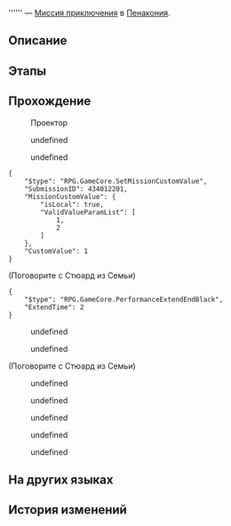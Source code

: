 {{Дополнить|Диалоги.}}
{{Миссия Инфобокс
|id              = 4340122
|Название        = 
|Изображение     = Миссия Освоения .png
|Тип             = Миссия приключения
|События         = 
|Глава           = 
|Условия         = Завершена [[Миссия Освоения]] ''[[Чужак в чужой стране]]''
|Персонажи       = Вельт; Март 7; Первопроходец; Стюард из Семьи; Химеко
|СтартЛокация    = «(Лучезарный шпат/Корма Освоения/Таталов/Парящая стрелка часов)»
|Мир             = Пенакония
|Локации         = «(Лучезарный шпат/Корма Освоения/Таталов/Парящая стрелка часов)»
|Предыдущая      = 
|Следующая       = 
|Награды         = Журнал приключений*3; Кредиты*3 000
}}
'''''' — [[Миссия приключения]] в [[Пенакония]].

==Описание==
{{Описание|<!--официальное описание из Перекрёстка судеб-->}}

==Этапы==


==Прохождение==
{{Дополнить}}


:{{Диалог|?}} Проектор
<!--Unknown TalkSentence: 434030001-->
<!--Unknown TalkSentence: 434030002-->
:{{Диалог|Стрелка}} undefined
:<!--Unknown TalkSentence: 434030004-->
:<!--Unknown TalkSentence: 434030005-->
:<!--Unknown TalkSentence: 434030006-->
:{{Диалог|Выход}} undefined
<pre>{
	"$type": "RPG.GameCore.SetMissionCustomValue",
	"SubmissionID": 434012201,
	"MissionCustomValue": {
		"isLocal": true,
		"ValidValueParamList": [
			1,
			2
		]
	},
	"CustomValue": 1
}</pre>

;(Поговорите с Стюард из Семьи)
<pre>{
	"$type": "RPG.GameCore.PerformanceExtendEndBlack",
	"ExtendTime": 2
}</pre>
<!--Unknown TalkSentence: 434030101-->
<!--Unknown TalkSentence: 434030102-->
:{{Диалог|Стрелка}} undefined
:<!--Unknown TalkSentence: 434030104-->
:<!--Unknown TalkSentence: 434030105-->
:<!--Unknown TalkSentence: 434030106-->
:<!--Unknown TalkSentence: 434030107-->
:<!--Unknown TalkSentence: 434030108-->
:<!--Unknown TalkSentence: 434030109-->
:{{Диалог|Стрелка}} undefined
:<!--Unknown TalkSentence: 434030107-->
:<!--Unknown TalkSentence: 434030108-->
:<!--Unknown TalkSentence: 434030109-->
<!--Unknown TalkSentence: 434030107-->
<!--Unknown TalkSentence: 434030108-->
<!--Unknown TalkSentence: 434030109-->


;(Поговорите с Стюард из Семьи)
:{{tx}}
<!--Unknown TalkSentence: 434030201-->
:{{Диалог|Стрелка}} undefined
:<!--Unknown TalkSentence: 434030203-->
:<!--Unknown TalkSentence: 434030204-->
:<!--Unknown TalkSentence: 434030205-->
:<!--Unknown TalkSentence: 434030206-->
::{{tx}}
:{{Диалог|Стрелка}} undefined
:<!--Unknown TalkSentence: 434030205-->
:<!--Unknown TalkSentence: 434030206-->
::{{tx}}
<!--Unknown TalkSentence: 434030205-->
<!--Unknown TalkSentence: 434030206-->
:{{tx}}
<!--Unknown TalkSentence: 434030301-->
<!--Unknown TalkSentence: 434030302-->
<!--Unknown TalkSentence: 434030303-->
<!--Unknown TalkSentence: 434030304-->
<!--Unknown TalkSentence: 434030305-->
<!--Unknown TalkSentence: 434030306-->
<!--Unknown TalkSentence: 434030307-->
<!--Unknown TalkSentence: 434030308-->
<!--Unknown TalkSentence: 434030309-->
<!--Unknown TalkSentence: 434030310-->
<!--Unknown TalkSentence: 434030311-->
<!--Unknown TalkSentence: 434030312-->
<!--Unknown TalkSentence: 434030313-->
<!--Unknown TalkSentence: 434030314-->
<!--Unknown TalkSentence: 434030315-->
:{{Диалог|Стрелка}} undefined
:{{Диалог|Стрелка}} undefined
:{{Диалог|Стрелка}} undefined
{{Диалог Конец}}

==На других языках==
{{На других языках
|en   = 
|zhs  = 
|zht  = 
|ja   = 
|ko   = 
|es   = 
|fr   = 
|ru   = 
|th   = 
|vi   = 
|de   = 
|id   = 
|pt   = 
}}

==История изменений==
{{История изменений|2.7}}
